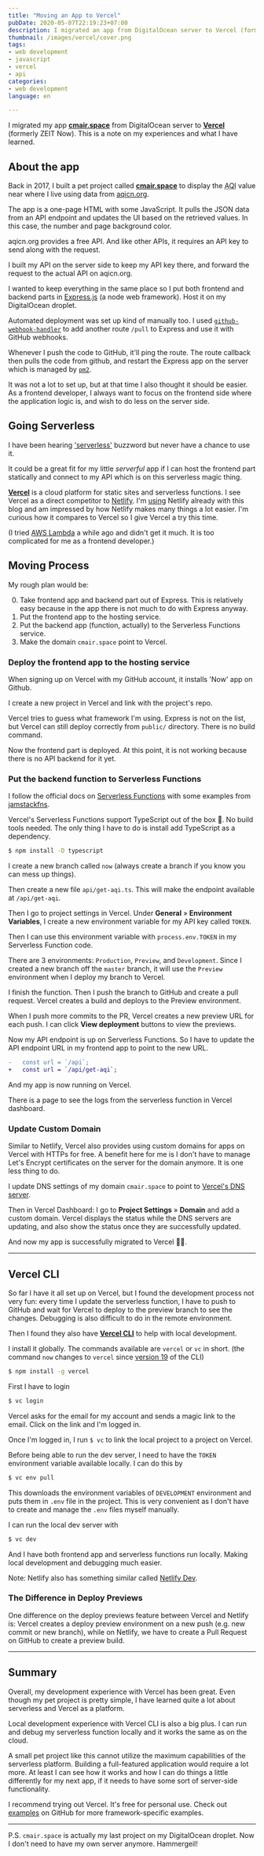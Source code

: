 ```yaml
---
title: "Moving an App to Vercel"
pubDate: 2020-05-07T22:19:23+07:00
description: I migrated an app from DigitalOcean server to Vercel (formerly Zeit Now) to use their hosting service and serverless functions.
thumbnail: /images/vercel/cover.png
tags:
- web development
- javascript
- vercel
- api
categories:
- web development
language: en

---
```


<p class="lead">
  I migrated my app <a href="https://cmair.space"><strong>cmair.space</strong></a> from DigitalOcean server to
  <a href="https://vercel.com"><strong>Vercel</strong></a> (formerly ZEIT Now).
  This is a note on my experiences and what I have learned.
</p>

## About the app

Back in 2017, I built a pet project called [**cmair.space**](https://cmair.space) to display the
<abbr title="Air Quality Index">AQI</abbr> value near where I live using data from [aqicn.org](https://aqicn.org).

The app is a one-page HTML with some JavaScript.
It pulls the JSON data from an API endpoint
and updates the UI based on the retrieved values.
In this case, the number and page background color.

<Picture
  src="/images/vercel/app-screenshot.png"
  alt="screenshot of cmair.space"
  width="350"
  caption="cmair.space screenshot on a classic iPhone 6 frame"
  align-caption="left"
/>

aqicn.org provides a free API. And like other APIs,
it requires an API key to send along with the request.

I built my API on the server side to keep my API key there,
and forward the request to the actual API on aqicn.org.

<Picture
  src="/images/vercel/app-flow.svg"
  alt="data-flow"
  width="700"
/>

I wanted to keep everything in the same place so
I put both frontend and backend parts in [Express.js](https://expressjs.com/) (a node web framework).
Host it on my DigitalOcean droplet.

Automated deployment was set up kind of manually too.
I used [`github-webhook-handler`](https://www.npmjs.com/package/github-webhook-handler)
to add another route `/pull` to Express and use it with GitHub webhooks.

Whenever I push the code to GitHub,
it'll ping the route.
The route callback then pulls the code from github,
and restart the Express app on the server which is managed by [`pm2`](https://www.npmjs.com/package/pm2).

It was not a lot to set up, but at that time I also thought it should be easier.
As a frontend developer, I always want to focus on the frontend side where the application logic is,
and wish to do less on the server side.

## Going Serverless

I have been hearing ['serverless'](https://martinfowler.com/articles/serverless.html) buzzword but never have a chance to use it.

It could be a great fit for my little _serverful_ app if I can host the frontend part statically
and connect to my API which is on this serverless magic thing.

[**Vercel**](https://vercel.com) is a cloud platform for static sites and serverless functions.
I see Vercel as a direct competitor to [Netlify](https://netlify.com).
I'm [using](https://armno.in.th/2018/08/18/move-to-netlify/) Netlify already with this blog
and am impressed by how Netlify makes many things a lot easier.
I'm curious how it compares to Vercel
so I give Vercel a try this time.

<Picture
  src="/images/vercel/vercel-homepage.png"
  alt="vercel homepage"
  width="1050"
  caption="Vercel.com home page"
/>

(I tried [AWS Lambda](https://aws.amazon.com/lambda/) a while ago and didn't get it much.
It is too complicated for me as a frontend developer.)

## Moving Process

My rough plan would be:

0. Take frontend app and backend part out of Express. This is relatively easy because in the app there is not much to do with Express anyway.
1. Put the frontend app to the hosting service.
2. Put the backend app (function, actually) to the Serverless Functions service.
3. Make the domain `cmair.space` point to Vercel.

### Deploy the frontend app to the hosting service

When signing up on Vercel with my GitHub account, it installs 'Now' app on Github.

<Picture
  src="/images/vercel/now-app.png"
  alt="Now GitHub app"
  width="742"
/>

I create a new project in Vercel and link with the project's repo.

<Picture
  src="/images/vercel/import-github-repo.png"
  alt="importing a project from github"
  width="658"
/>

<Picture
  src="/images/vercel/select-repo.png"
  alt="select a github repo"
  width="560"
/>

Vercel tries to guess what framework I'm using.
Express is not on the list, but Vercel can still deploy correctly from `public/` directory.
There is no build command.

<Picture
  src="/images/vercel/project-settings.png"
  alt="set project framework and build command"
  width="498"
/>

Now the frontend part is deployed. At this point, it is not working because there is no API backend for it yet.

### Put the backend function to Serverless Functions

I follow the official docs on [Serverless Functions](https://vercel.com/docs/v2/serverless-functions/introduction)
with some examples from [jamstackfns](https://jamstackfns.com/).

Vercel's Serverless Functions support TypeScript out of the box 💪.
No build tools needed. The only thing I have to do is install add TypeScript as a dependency.

```sh
$ npm install -D typescript
```

I create a new branch called `now` (always create a branch if you know you can mess up things).

Then create a new file `api/get-aqi.ts`. This will make the endpoint available at `/api/get-aqi`.

Then I go to project settings in Vercel. Under **General** » **Environment Variables**,
I create a new environment variable for my API key called `TOKEN`.

<Picture
  src="/images/vercel/env-variable.png"
  alt="Environment variable in project settings"
  width="768"
/>

Then I can use this environment variable with `process.env.TOKEN` in my Serverless Function code.

There are 3 environments: `Production`, `Preview`, and `Development`.
Since I created a new branch off the `master` branch,
it will use the `Preview` environment when I deploy my branch to Vercel.

I finish the function. Then I push the branch to GitHub and create a pull request.
Vercel creates a build and deploys to the Preview environment.

<Picture
  src="/images/vercel/pr-integration.png"
  alt="Vercel integration on GitHub's pull request"
  width="774"
/>

When I push more commits to the PR, Vercel creates a new preview URL for each push.
I can click **View deployment** buttons to view the previews.

<Picture
  src="/images/vercel/more-commits.png"
  alt="Vercel creates a new URL for previews"
  width="701"
/>

Now my API endpoint is up on Serverless Functions.
So I have to update the API endpoint URL in my frontend app to point to the new URL.

```diff
-   const url = `/api`;
+   const url = `/api/get-aqi`;
```

And my app is now running on Vercel.

There is a page to see the logs from the serverless function in Vercel dashboard.

<Picture
  src="/images/vercel/serverless-function-logs.png"
  alt="Serverless Functions info on Vercel Dashboard"
  width="1037"
/>

### Update Custom Domain

Similar to Netlify, Vercel also provides using custom domains for apps on Vercel with HTTPs for free.
A benefit here for me is I don't have to manage Let's Encrypt certificates on the server for the domain anymore.
It is one less thing to do.

I update DNS settings of my domain `cmair.space` to point to [Vercel's DNS server](https://vercel.com/docs/v2/custom-domains).

<Picture
  src="/images/vercel/custom-dns.png"
  alt="Set custom DNS to Vercel's DNS server"
  width="784"
/>

Then in Vercel Dashboard: I go to **Project Settings** » **Domain** and add a custom domain.
Vercel displays the status while the DNS servers are updating,
and also show the status once they are successfully updated.

<Picture
  src="/images/vercel/custom-domain.png"
  alt="Set custom domain in Vercel"
  width="1074"
/>

And now my app is successfully migrated to Vercel 🎉🎉.

---

## Vercel CLI

So far I have it all set up on Vercel,
but I found the development process not very fun: every time I update the serverless function,
I have to push to GitHub and wait for Vercel to deploy to the preview branch to see the changes.
Debugging is also difficult to do in the remote environment.

Then I found they also have [**Vercel CLI**](https://vercel.com/download) to help with local development.

<Picture
  src="/images/vercel/cli-page.png"
  alt="Vercel CLI home page"
  width="739"
/>

I install it globally. The commands available are `vercel` or `vc` in short.
(the command `now` changes to `vercel` since [version 19](https://github.com/zeit/now/releases/tag/vercel%4019.0.0) of the CLI)

```sh
$ npm install -g vercel
```

First I have to login

```sh
$ vc login
```

Vercel asks for the email for my account and sends a magic link to the email.
Click on the link and I'm logged in.

<Picture
  src="/images/vercel/vc-login.png"
  alt="Vercel CLI Login"
  width="768"
/>

Once I'm logged in, I run `$ vc` to link the local project to a project on Vercel.

<Picture
  src="/images/vercel/vc-link.png"
  alt="link the local project to the project on vercel"
  width="720"
/>

Before being able to run the dev server, I need to have the `TOKEN` environment variable available locally.
I can do this by

```sh
$ vc env pull
```

This downloads the environment variables of `DEVELOPMENT` environment and puts them in `.env` file in the project.
This is very convenient as I don't have to create and manage the `.env` files myself manually.

I can run the local dev server with

```sh
$ vc dev
```

And I have both frontend app and serverless functions run locally. Making local development and debugging much easier.

<Picture
  src="/images/vercel/vc-dev.png"
  alt="running local dev server"
  width="942"
/>

Note: Netlify also has something similar called [Netlify Dev](https://www.netlify.com/products/dev/).

### The Difference in Deploy Previews

One difference on the deploy previews feature between Vercel and Netlify is:
Vercel creates a deploy preview environment on a new push (e.g. new commit or new branch),
while on Netlify, we have to create a Pull Request on GitHub to create a preview build.

---

## Summary

Overall, my development experience with Vercel has been great.
Even though my pet project is pretty simple,
I have learned quite a lot about serverless and Vercel as a platform.

Local development experience with Vercel CLI is also a big plus.
I can run and debug my serverless function locally
and it works the same as on the cloud.

A small pet project like this cannot utilize the maximum capabilities
of the serverless platform. Building a full-featured application would require a lot more.
At least I can see how it works and how I can do things a little differently for my next app,
if it needs to have some sort of server-side functionality.

I recommend trying out Vercel. It's free for personal use.
Check out [examples](https://github.com/zeit/now/tree/master/examples) on GitHub
for more framework-specific examples.

---

<p class="footnotes">
P.S. <code>cmair.space</code> is actually my last project on my DigitalOcean droplet.
Now I don't need to have my own server anymore. Hammergeil!
</p>

<Picture
  src="/images/vercel/destroy-droplet.png"
  alt="destroying DigitalOcean droplet"
  width="457"
/>

